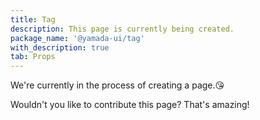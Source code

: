 ```yaml
---
title: Tag
description: This page is currently being created.
package_name: '@yamada-ui/tag'
with_description: true
tab: Props
---
```


We're currently in the process of creating a page.😘

Wouldn't you like to contribute this page? That's amazing!

